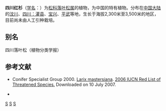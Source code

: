 {{Speciesbox 
| taxon = Larix mastersiana
| status = EN
| status_system = IUCN3.1
| authority =  Rehd. et Wils.
}}

'''四川红杉'''（[[学名|学名]]：{{lang|la|''Larix mastersiana''}}）为[[松科|松科]][[落叶松属|落叶松属]]的植物，为中国的特有植物。分布在[[中国大陆|中国大陆]]的[[汶川|汶川]]、[[四川：灌县|四川：灌县]]、[[宝兴|宝兴]]、[[平武|平武]]等地，生长于海拔2,300米至3,500米的地区，目前尚未由人工引种栽培。

== 别名 ==
四川落叶松（植物分类学报）

== 参考文献 ==
* Conifer Specialist Group 2000.  [http://www.iucnredlist.org/search/details.php/31288/all Larix mastersiana]{{Dead link}}.   [http://www.iucnredlist.org 2006 IUCN Red List of Threatened Species. ]{{WebCite|url=https://www.webcitation.org/6IuYnscCO?url=http://www.iucnredlist.org/ |date=20130816083955 |dateformat=iso }}  Downloaded on 10 July 2007.
<div class="references-small">
* {{cite web| url =http://www.bioinfo.cn/db05/KmzwSpecies.php?action=view&id=16895| title =四川红杉| work =《中国高等植物数据库全库》| publisher =中国科学院微生物研究所| author =昆明植物研究所| accessdate =2009-02-25| deadurl =yes| archiveurl =https://web.archive.org/web/20160305081748/http://www.bioinfo.cn/db05/KmzwSpecies.php?action=view&id=16895| archivedate =2016-03-05}}
</div>
{{Taxonbar|from=Q148751}}

[[Category:落叶松属|S]]
[[Category:中國國家二級保護植物|S]]
[[Category:中國特有植物|S]]